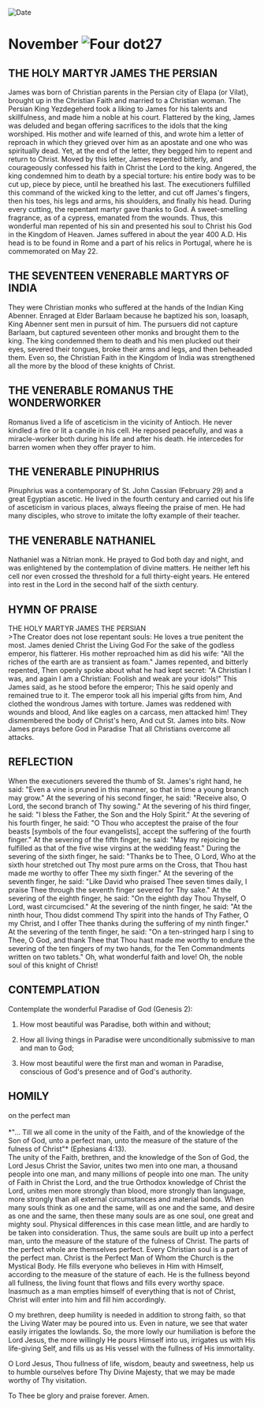 
<RunningHead />
<Image src="/title-imprint.png" height={68} width={50} alt="Date" className="title-imprint"/>

# <div id="date">November <Image className="four-dot" src="/four-dot.png" height={15} width={15} alt="Four dot" />27</div>

## THE HOLY MARTYR JAMES THE PERSIAN

James was born of Christian parents in the Persian city of Elapa (or Vilat), brought up in the Christian Faith and married to a Christian woman. The Persian King Yezdegeherd took a liking to James for his talents and skillfulness, and made him a noble at his court. Flattered by the king, James was deluded and began offering sacrifices to the idols that the king worshiped. His mother and wife learned of this, and wrote him a letter of reproach in which they grieved over him as an apostate and one who was spiritually dead. Yet, at the end of the letter, they begged him to repent and return to Christ. Moved by this letter, James repented bitterly, and courageously confessed his faith in Christ the Lord to the king. Angered, the king condemned him to death by a special torture: his entire body was to be cut up, piece by piece, until he breathed his last. The executioners fulfilled this command of the wicked king to the letter, and cut off James's fingers, then his toes, his legs and arms, his shoulders, and finally his head. During every cutting, the repentant martyr gave thanks to God. A sweet-smelling fragrance, as of a cypress, emanated from the wounds. Thus, this wonderful man repented of his sin and presented his soul to Christ his God in the Kingdom of Heaven. James suffered in about the year 400 A.D. His head is to be found in Rome and a part of his relics in Portugal, where he is commemorated on May 22.

## THE SEVENTEEN VENERABLE MARTYRS OF INDIA

They were Christian monks who suffered at the hands of the Indian King Abenner. Enraged at Elder Barlaam because he baptized his son, Ioasaph, King Abenner sent men in pursuit of him. The pursuers did not capture Barlaam, but captured seventeen other monks and brought them to the king. The king condemned them to death and his men plucked out their eyes, severed their tongues, broke their arms and legs, and then beheaded them. Even so, the Christian Faith in the Kingdom of India was strengthened all the more by the blood of these knights of Christ.

## THE VENERABLE ROMANUS THE WONDERWORKER

Romanus lived a life of asceticism in the vicinity of Antioch. He never kindled a fire or lit a candle in his cell. He reposed peacefully, and was a miracle-worker both during his life and after his death. He intercedes for barren women when they offer prayer to him.

## THE VENERABLE PINUPHRIUS

Pinuphrius was a contemporary of St. John Cassian (February 29) and a great Egyptian ascetic. He lived in the fourth century and carried out his life of asceticism in various places, always fleeing the praise of men. He had many disciples, who strove to imitate the lofty example of their teacher.

## THE VENERABLE NATHANIEL

Nathaniel was a Nitrian monk. He prayed to God both day and night, and was enlightened by the contemplation of divine matters. He neither left his cell nor even crossed the threshold for a full thirty-eight years. He entered into rest in the Lord in the second half of the sixth century.


## HYMN OF PRAISE
<div style={{textAlign:'center', color:'crimson', fontWeight:'bold'}}>
THE HOLY MARTYR JAMES THE PERSIAN
</div>
>The Creator does not lose repentant souls:  
He loves a true penitent the most.  
James denied Christ the Living God  
For the sake of the godless emperor, his flatterer.  
His mother reproached him as did his wife:  
"All the riches of the earth are as transient as foam."  
James repented, and bitterly repented,  
Then openly spoke about what he had kept secret:  
"A Christian I was, and again I am a Christian:  
Foolish and weak are your idols!"  
This James said, as he stood before the emperor;  
This he said openly and remained true to it.  
The emperor took all his imperial gifts from him,  
And clothed the wondrous James with torture.  
James was reddened with wounds and blood,  
And like eagles on a carcass, men attacked him!  
They dismembered the body of Christ's hero,  
And cut St. James into bits.  
Now James prays before God in Paradise  
That all Christians overcome all attacks.  


## REFLECTION

When the executioners severed the thumb of St. James's right hand, he said: "Even a vine is pruned in this manner, so that in time a young branch may grow." At the severing of his second finger, he said: "Receive also, O Lord, the second branch of Thy sowing." At the severing of his third finger, he said: "I bless the Father, the Son and the Holy Spirit." At the severing of his fourth finger, he said: "O Thou who acceptest the praise of the four beasts [symbols of the four evangelists], accept the suffering of the fourth finger." At the severing of the fifth finger, he said: "May my rejoicing be fulfilled as that of the five wise virgins at the wedding feast." During the severing of the sixth finger, he said: "Thanks be to Thee, O Lord, Who at the sixth hour stretched out Thy most pure arms on the Cross, that Thou hast made me worthy to offer Thee my sixth finger." At the severing of the seventh finger, he said: "Like David who praised Thee seven times daily, I praise Thee through the seventh finger severed for Thy sake." At the severing of the eighth finger, he said: "On the eighth day Thou Thyself, O Lord, wast circumcised." At the severing of the ninth finger, he said: "At the ninth hour, Thou didst commend Thy spirit into the hands of Thy Father, O my Christ, and I offer Thee thanks during the suffering of my ninth finger." At the severing of the tenth finger, he said: "On a ten-stringed harp I sing to Thee, O God, and thank Thee that Thou hast made me worthy to endure the severing of the ten fingers of my two hands, for the Ten Commandments written on two tablets." Oh, what wonderful faith and love! Oh, the noble soul of this knight of Christ!


## CONTEMPLATION

Contemplate the wonderful Paradise of God (Genesis 2):

1. How most beautiful was Paradise, both within and without;

2. How all living things in Paradise were unconditionally submissive to man and man to God;

3. How most beautiful were the first man and woman in Paradise, conscious of God's presence and of God's authority.


## HOMILY
<div style={{textAlign:'center', color:'crimson', fontWeight:'bold'}}>
on the perfect man
</div>
<br />
<div style={{textAlign:'right'}}>
*"… Till we all come in the unity of the Faith, and of the knowledge of the Son of God, unto a perfect man, unto the measure of the stature of the fulness of Christ"* (Ephesians 4:13).
</div>
The unity of the Faith, brethren, and the knowledge of the Son of God, the Lord Jesus Christ the Savior, unites two men into one man, a thousand people into one man, and many millions of people into one man. The unity of Faith in Christ the Lord, and the true Orthodox knowledge of Christ the Lord, unites men more strongly than blood, more strongly than language, more strongly than all external circumstances and material bonds. When many souls think as one and the same, will as one and the same, and desire as one and the same, then these many souls are as one soul, one great and mighty soul. Physical differences in this case mean little, and are hardly to be taken into consideration. Thus, the same souls are built up into a perfect man, unto the measure of the stature of the fulness of Christ. The parts of the perfect whole are themselves perfect. Every Christian soul is a part of the perfect man. Christ is the Perfect Man of Whom the Church is the Mystical Body. He fills everyone who believes in Him with Himself, according to the measure of the stature of each. He is the fullness beyond all fullness, the living fount that flows and fills every worthy space. Inasmuch as a man empties himself of everything that is not of Christ, Christ will enter into him and fill him accordingly.

O my brethren, deep humility is needed in addition to strong faith, so that the Living Water may be poured into us. Even in nature, we see that water easily irrigates the lowlands. So, the more lowly our humiliation is before the Lord Jesus, the more willingly He pours Himself into us, irrigates us with His life-giving Self, and fills us as His vessel with the fullness of His immortality.

O Lord Jesus, Thou fullness of life, wisdom, beauty and sweetness, help us to humble ourselves before Thy Divine Majesty, that we may be made worthy of Thy visitation.

To Thee be glory and praise forever. Amen.

